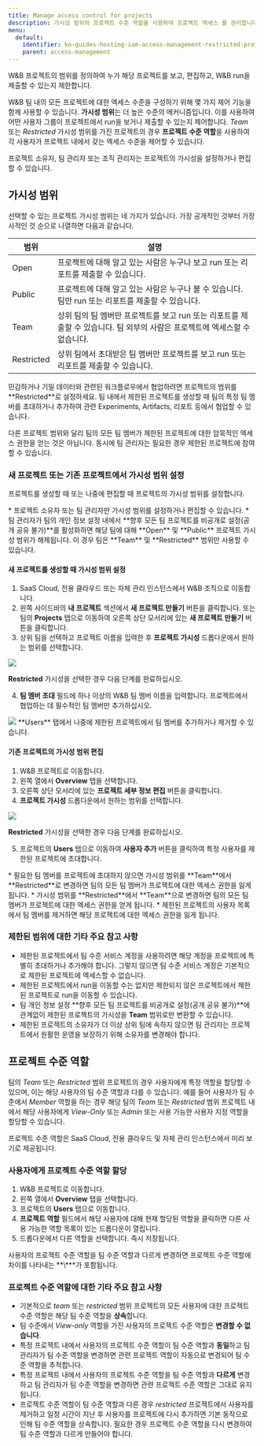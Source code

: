 ---
title: Manage access control for projects
description: 가시성 범위와 프로젝트 수준 역할을 사용하여 프로젝트 엑세스 를 관리합니다.
menu:
  default:
    identifier: ko-guides-hosting-iam-access-management-restricted-projects
    parent: access-management
---

W&B 프로젝트의 범위를 정의하여 누가 해당 프로젝트를 보고, 편집하고, W&B run을 제출할 수 있는지 제한합니다.

W&B 팀 내의 모든 프로젝트에 대한 엑세스 수준을 구성하기 위해 몇 가지 제어 기능을 함께 사용할 수 있습니다. **가시성 범위**는 더 높은 수준의 메커니즘입니다. 이를 사용하여 어떤 사용자 그룹이 프로젝트에서 run을 보거나 제출할 수 있는지 제어합니다. _Team_ 또는 _Restricted_ 가시성 범위를 가진 프로젝트의 경우 **프로젝트 수준 역할**을 사용하여 각 사용자가 프로젝트 내에서 갖는 엑세스 수준을 제어할 수 있습니다.

<Note>
프로젝트 소유자, 팀 관리자 또는 조직 관리자는 프로젝트의 가시성을 설정하거나 편집할 수 있습니다.
</Note>

## 가시성 범위

선택할 수 있는 프로젝트 가시성 범위는 네 가지가 있습니다. 가장 공개적인 것부터 가장 사적인 것 순으로 나열하면 다음과 같습니다.

| 범위 | 설명 |
| ----- | ----- |
| Open | 프로젝트에 대해 알고 있는 사람은 누구나 보고 run 또는 리포트를 제출할 수 있습니다. |
| Public | 프로젝트에 대해 알고 있는 사람은 누구나 볼 수 있습니다. 팀만 run 또는 리포트를 제출할 수 있습니다. |
| Team | 상위 팀의 팀 멤버만 프로젝트를 보고 run 또는 리포트를 제출할 수 있습니다. 팀 외부의 사람은 프로젝트에 엑세스할 수 없습니다. |
| Restricted | 상위 팀에서 초대받은 팀 멤버만 프로젝트를 보고 run 또는 리포트를 제출할 수 있습니다. |

<Note>
민감하거나 기밀 데이터와 관련된 워크플로우에서 협업하려면 프로젝트의 범위를 **Restricted**로 설정하세요. 팀 내에서 제한된 프로젝트를 생성할 때 팀의 특정 팀 멤버를 초대하거나 추가하여 관련 Experiments, Artifacts, 리포트 등에서 협업할 수 있습니다.

다른 프로젝트 범위와 달리 팀의 모든 팀 멤버가 제한된 프로젝트에 대한 암묵적인 엑세스 권한을 얻는 것은 아닙니다. 동시에 팀 관리자는 필요한 경우 제한된 프로젝트에 참여할 수 있습니다.
</Note>

### 새 프로젝트 또는 기존 프로젝트에서 가시성 범위 설정

프로젝트를 생성할 때 또는 나중에 편집할 때 프로젝트의 가시성 범위를 설정합니다.

<Note>
* 프로젝트 소유자 또는 팀 관리자만 가시성 범위를 설정하거나 편집할 수 있습니다.
* 팀 관리자가 팀의 개인 정보 설정 내에서 **향후 모든 팀 프로젝트를 비공개로 설정(공개 공유 불가)**를 활성화하면 해당 팀에 대해 **Open** 및 **Public** 프로젝트 가시성 범위가 해제됩니다. 이 경우 팀은 **Team** 및 **Restricted** 범위만 사용할 수 있습니다.
</Note>

#### 새 프로젝트를 생성할 때 가시성 범위 설정

1. SaaS Cloud, 전용 클라우드 또는 자체 관리 인스턴스에서 W&B 조직으로 이동합니다.
2. 왼쪽 사이드바의 **내 프로젝트** 섹션에서 **새 프로젝트 만들기** 버튼을 클릭합니다. 또는 팀의 **Projects** 탭으로 이동하여 오른쪽 상단 모서리에 있는 **새 프로젝트 만들기** 버튼을 클릭합니다.
3. 상위 팀을 선택하고 프로젝트 이름을 입력한 후 **프로젝트 가시성** 드롭다운에서 원하는 범위를 선택합니다.
<Frame>
    <img src="/images/hosting/restricted_project_add_new.gif"  />
</Frame>

**Restricted** 가시성을 선택한 경우 다음 단계를 완료하십시오.

4. **팀 멤버 초대** 필드에 하나 이상의 W&B 팀 멤버 이름을 입력합니다. 프로젝트에서 협업하는 데 필수적인 팀 멤버만 추가하십시오.
<Frame>
    <img src="/images/hosting/restricted_project_2.png"  />
</Frame>

<Note>
**Users** 탭에서 나중에 제한된 프로젝트에서 팀 멤버를 추가하거나 제거할 수 있습니다.
</Note>

#### 기존 프로젝트의 가시성 범위 편집

1. W&B 프로젝트로 이동합니다.
2. 왼쪽 열에서 **Overview** 탭을 선택합니다.
3. 오른쪽 상단 모서리에 있는 **프로젝트 세부 정보 편집** 버튼을 클릭합니다.
4. **프로젝트 가시성** 드롭다운에서 원하는 범위를 선택합니다.
<Frame>
    <img src="/images/hosting/restricted_project_edit.gif"  />
</Frame>

**Restricted** 가시성을 선택한 경우 다음 단계를 완료하십시오.

5. 프로젝트의 **Users** 탭으로 이동하여 **사용자 추가** 버튼을 클릭하여 특정 사용자를 제한된 프로젝트에 초대합니다.

<Warning>
* 필요한 팀 멤버를 프로젝트에 초대하지 않으면 가시성 범위를 **Team**에서 **Restricted**로 변경하면 팀의 모든 팀 멤버가 프로젝트에 대한 엑세스 권한을 잃게 됩니다.
* 가시성 범위를 **Restricted**에서 **Team**으로 변경하면 팀의 모든 팀 멤버가 프로젝트에 대한 엑세스 권한을 얻게 됩니다.
* 제한된 프로젝트의 사용자 목록에서 팀 멤버를 제거하면 해당 프로젝트에 대한 엑세스 권한을 잃게 됩니다.
</Warning>

### 제한된 범위에 대한 기타 주요 참고 사항

* 제한된 프로젝트에서 팀 수준 서비스 계정을 사용하려면 해당 계정을 프로젝트에 특별히 초대하거나 추가해야 합니다. 그렇지 않으면 팀 수준 서비스 계정은 기본적으로 제한된 프로젝트에 엑세스할 수 없습니다.
* 제한된 프로젝트에서 run을 이동할 수는 없지만 제한되지 않은 프로젝트에서 제한된 프로젝트로 run을 이동할 수 있습니다.
* 팀 개인 정보 설정 **향후 모든 팀 프로젝트를 비공개로 설정(공개 공유 불가)**에 관계없이 제한된 프로젝트의 가시성을 **Team** 범위로만 변환할 수 있습니다.
* 제한된 프로젝트의 소유자가 더 이상 상위 팀에 속하지 않으면 팀 관리자는 프로젝트에서 원활한 운영을 보장하기 위해 소유자를 변경해야 합니다.

## 프로젝트 수준 역할

팀의 _Team_ 또는 _Restricted_ 범위 프로젝트의 경우 사용자에게 특정 역할을 할당할 수 있으며, 이는 해당 사용자의 팀 수준 역할과 다를 수 있습니다. 예를 들어 사용자가 팀 수준에서 _Member_ 역할을 하는 경우 해당 팀의 _Team_ 또는 _Restricted_ 범위 프로젝트 내에서 해당 사용자에게 _View-Only_ 또는 _Admin_ 또는 사용 가능한 사용자 지정 역할을 할당할 수 있습니다.

<Note>
프로젝트 수준 역할은 SaaS Cloud, 전용 클라우드 및 자체 관리 인스턴스에서 미리 보기로 제공됩니다.
</Note>

### 사용자에게 프로젝트 수준 역할 할당

1. W&B 프로젝트로 이동합니다.
2. 왼쪽 열에서 **Overview** 탭을 선택합니다.
3. 프로젝트의 **Users** 탭으로 이동합니다.
4. **프로젝트 역할** 필드에서 해당 사용자에 대해 현재 할당된 역할을 클릭하면 다른 사용 가능한 역할 목록이 있는 드롭다운이 열립니다.
5. 드롭다운에서 다른 역할을 선택합니다. 즉시 저장됩니다.

<Note>
사용자의 프로젝트 수준 역할을 팀 수준 역할과 다르게 변경하면 프로젝트 수준 역할에 차이를 나타내는 **\***가 포함됩니다.
</Note>

### 프로젝트 수준 역할에 대한 기타 주요 참고 사항

* 기본적으로 _team_ 또는 _restricted_ 범위 프로젝트의 모든 사용자에 대한 프로젝트 수준 역할은 해당 팀 수준 역할을 **상속**합니다.
* 팀 수준에서 _View-only_ 역할을 가진 사용자의 프로젝트 수준 역할은 **변경할 수 없습니다**.
* 특정 프로젝트 내에서 사용자의 프로젝트 수준 역할이 팀 수준 역할과 **동일**하고 팀 관리자가 팀 수준 역할을 변경하면 관련 프로젝트 역할이 자동으로 변경되어 팀 수준 역할을 추적합니다.
* 특정 프로젝트 내에서 사용자의 프로젝트 수준 역할을 팀 수준 역할과 **다르게** 변경하고 팀 관리자가 팀 수준 역할을 변경하면 관련 프로젝트 수준 역할은 그대로 유지됩니다.
* 프로젝트 수준 역할이 팀 수준 역할과 다른 경우 _restricted_ 프로젝트에서 사용자를 제거하고 일정 시간이 지난 후 사용자를 프로젝트에 다시 추가하면 기본 동작으로 인해 팀 수준 역할을 상속합니다. 필요한 경우 프로젝트 수준 역할을 다시 변경하여 팀 수준 역할과 다르게 만들어야 합니다.
